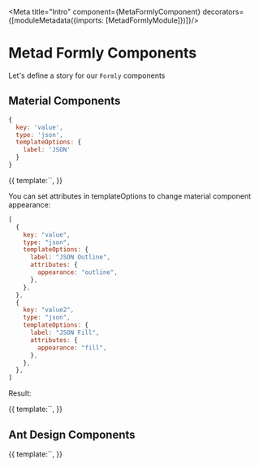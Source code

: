 <!-- Badge.stories.mdx -->





<Meta title="Intro" component={MetaFormlyComponent} decorators={[moduleMetadata({imports: [MetadFormlyModule]})]}/>

# Metad Formly Components

Let's define a story for our `Formly` components

## Material Components

```javascript
{
  key: 'value',
  type: 'json',
  templateOptions: {
    label: 'JSON'
  }
}
```

<Story name="1. Textarea for JSON Object">
  {{
    template:`<metad-formly [schema]="[{
      key: 'value',
      type: 'json',
      templateOptions: {
        label: 'JSON'
      }
    }]"
    [model]="{
      value: {
        key: 'value',
        type: 'json',
        templateOptions: {
          label: 'JSON'
        }
      }
    }"></metad-formly>`,
  }}
</Story>

You can set attributes in templateOptions to change material component appearance:

```javascript
[
  {
    key: "value",
    type: "json",
    templateOptions: {
      label: "JSON Outline",
      attributes: {
        appearance: "outline",
      },
    },
  },
  {
    key: "value2",
    type: "json",
    templateOptions: {
      label: "JSON Fill",
      attributes: {
        appearance: "fill",
      },
    },
  },
]
```

Result:

<Story name="2. Material Appearance for JSON Type">
  {{
    template:`<metad-formly [schema]="[{
      key: 'value',
      type: 'json',
      templateOptions: {
        label: 'JSON Outline',
        attributes: {
          appearance: 'outline'
        }
      }
    }, {
      key: 'value2',
      type: 'json',
      templateOptions: {
        label: 'JSON Fill',
        attributes: {
          appearance: 'fill'
        }
      }
    }]"></metad-formly>`,
  }}
</Story>

## Ant Design Components

<Story name="3. Antd Textarea Type">
  {{
    template:`<metad-formly [schema]="[{
      key: 'value',
      type: 'nz-textarea',
      templateOptions: {
        label: 'Textarea'
      }
    }]"
    model="{
      value: {
        key: 'value',
        type: 'nz-textarea',
        templateOptions: {
          label: 'JSON'
        }
      }
    }"></metad-formly>`,
  }}
</Story>